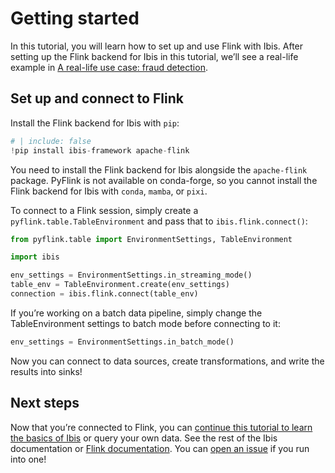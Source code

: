 # Getting started

In this tutorial, you will learn how to set up and use Flink with Ibis. After
setting up the Flink backend for Ibis in this tutorial, we'll see a real-life
example in [A real-life use case: fraud detection](1_single_feature.qmd).

## Set up and connect to Flink

Install the Flink backend for Ibis with `pip`:
```python
# | include: false
!pip install ibis-framework apache-flink
```

::: {.callout-warning}
You need to install the Flink backend for Ibis alongside
the `apache-flink` package. PyFlink is not available on conda-forge, so you
cannot install the Flink backend for Ibis with `conda`, `mamba`, or `pixi`.
:::


To connect to a Flink session, simply create a `pyflink.table.TableEnvironment`
and pass that to `ibis.flink.connect()`:

```python
from pyflink.table import EnvironmentSettings, TableEnvironment

import ibis

env_settings = EnvironmentSettings.in_streaming_mode()
table_env = TableEnvironment.create(env_settings)
connection = ibis.flink.connect(table_env)
```

::: {.callout-tip}
If you’re working on a batch data pipeline, simply change the
TableEnvironment settings to batch mode before connecting to it:
```python
env_settings = EnvironmentSettings.in_batch_mode()
```
:::

Now you can connect to data sources, create transformations, and write the
results into sinks!

## Next steps

Now that you're connected to Flink, you can [continue this tutorial to learn the
basics of Ibis](1_single_feature.qmd) or query your own data. See the rest of
the Ibis documentation or
[Flink documentation](https://nightlies.apache.org/flink/flink-docs-stable/). You
can [open an issue](https://github.com/ibis-project/ibis/issues/new/choose) if you
run into one!
